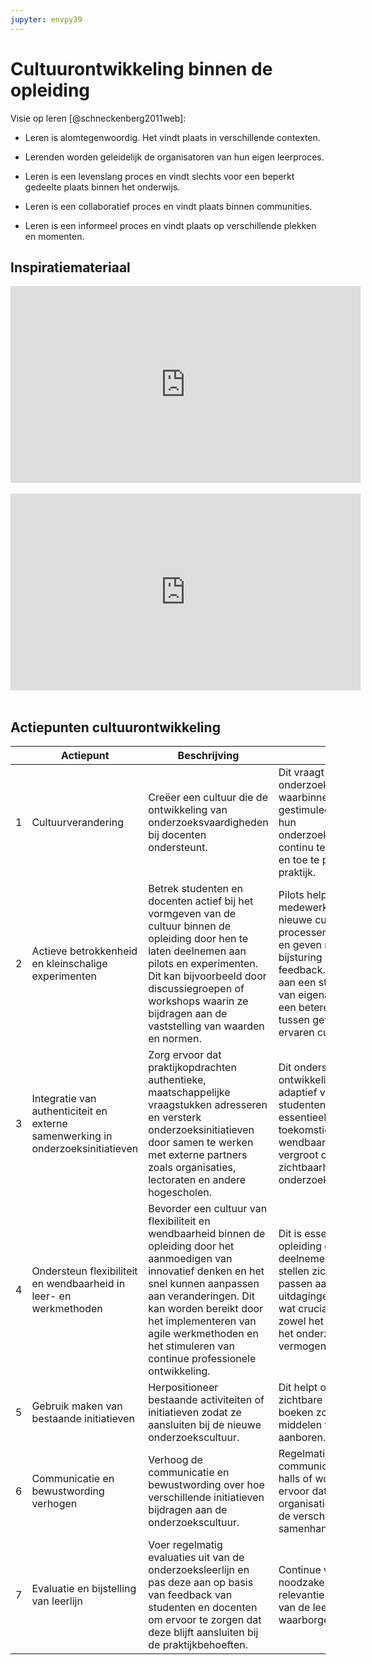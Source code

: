 ```yaml
---
jupyter: envpy39
---
```


# Cultuurontwikkeling binnen de opleiding

Visie op leren [@schneckenberg2011web]:

-   Leren is alomtegenwoordig. Het vindt plaats in verschillende contexten.

-   Lerenden worden geleidelijk de organisatoren van hun eigen leerproces.

-   Leren is een levenslang proces en vindt slechts voor een beperkt gedeelte plaats binnen het onderwijs.

-   Leren is een collaboratief proces en vindt plaats binnen communities.

-   Leren is een informeel proces en vindt plaats op verschillende plekken en momenten.\

## Inspiratiemateriaal

```{=html}
<div class="ratio ratio-16x9">
  <iframe
    width="560"
    height="315"
    src="https://www.youtube.com/embed/VAq7qJ2nzAQ?si=6dSSGMidWUQIXhQu"
    title="YouTube video player"
    frameborder="0"
    allow="accelerometer; autoplay; clipboard-write; encrypted-media; gyroscope; picture-in-picture; web-share"
    allowfullscreen
  ></iframe>
</div>
<br>
<div class="ratio ratio-16x9">
  <iframe
    width="560"
    height="315"
    src="https://www.youtube.com/embed/NB-hLOD2AVg?si=PqFm1RSXA8fPQGZ4"
    title="YouTube video player"
    frameborder="0"
    allow="accelerometer; autoplay; clipboard-write; encrypted-media; gyroscope; picture-in-picture; web-share"
    allowfullscreen>
  </iframe>
</div>
<br>
```

## Actiepunten cultuurontwikkeling

|     | Actiepunt   | Beschrijving                 | NB   |
|-----|-------------|------------------------------|------|
| 1   | Cultuurverandering         | Creëer een cultuur die de ontwikkeling van onderzoeksvaardigheden bij docenten ondersteunt.             | Dit vraagt om een onderzoekscultuur waarbinnen docenten gestimuleerd worden om hun onderzoekscompetenties continu te ontwikkelen en toe te passen in de praktijk. |
| 2   | Actieve betrokkenheid en kleinschalige experimenten | Betrek studenten en docenten actief bij het vormgeven van de cultuur binnen de opleiding door hen te laten deelnemen aan pilots en experimenten. Dit kan bijvoorbeeld door discussiegroepen of workshops waarin ze bijdragen aan de vaststelling van waarden en normen. | Pilots helpen medewerkers om de nieuwe cultuur of processen te accepteren en geven ruimte voor bijsturing op basis van feedback. Dit draagt bij aan een sterker gevoel van eigenaarschap en een betere afstemming tussen gewenste en ervaren cultuur. |
| 3   | Integratie van authenticiteit en externe samenwerking in onderzoeksinitiatieven | Zorg ervoor dat praktijkopdrachten authentieke, maatschappelijke vraagstukken adresseren en versterk onderzoeksinitiatieven door samen te werken met externe partners zoals organisaties, lectoraten en andere hogescholen. | Dit ondersteunt de ontwikkeling van adaptief vermogen bij studenten en docenten, essentieel voor hun toekomstige wendbaarheid, en vergroot de impact en zichtbaarheid van de onderzoekscultuur. |
| 4   | Ondersteun flexibiliteit en wendbaarheid in leer- en werkmethoden | Bevorder een cultuur van flexibiliteit en wendbaarheid binnen de opleiding door het aanmoedigen van innovatief denken en het snel kunnen aanpassen aan veranderingen. Dit kan worden bereikt door het implementeren van agile werkmethoden en het stimuleren van continue professionele ontwikkeling. | Dit is essentieel om de opleiding en haar deelnemers in staat te stellen zich snel aan te passen aan nieuwe uitdagingen en kansen, wat cruciaal is voor zowel het onderwijs als het onderzoekend vermogen. |
| 5   | Gebruik maken van bestaande initiatieven | Herpositioneer bestaande activiteiten of initiatieven zodat ze aansluiten bij de nieuwe onderzoekscultuur. | Dit helpt om snel zichtbare successen te boeken zonder nieuwe middelen te hoeven aanboren. |
| 6   | Communicatie en bewustwording verhogen | Verhoog de communicatie en bewustwording over hoe verschillende initiatieven bijdragen aan de onderzoekscultuur. | Regelmatige communicatie zoals town halls of workshops zorgt ervoor dat iedereen in de organisatie begrijpt hoe de verschillende acties samenhangen. |
| 7   | Evaluatie en bijstelling van leerlijn | Voer regelmatig evaluaties uit van de onderzoeksleerlijn en pas deze aan op basis van feedback van studenten en docenten om ervoor te zorgen dat deze blijft aansluiten bij de praktijkbehoeften. | Continue verbetering is noodzakelijk om de relevantie en effectiviteit van de leerlijn te waarborgen. |




